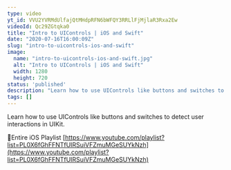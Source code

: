 ```yaml
---
type: video
yt_id: VVU2YVRMdUlfajQtMHdpRFN6bWFQY3RRLlFjMjlaR3Rxa2Ew
videoId: Qc29ZGtqka0
title: "Intro to UIControls | iOS and Swift"
date: "2020-07-16T16:00:09Z"
slug: "intro-to-uicontrols-ios-and-swift"
image: 
  name: "intro-to-uicontrols-ios-and-swift.jpg"
  alt: "Intro to UIControls | iOS and Swift"
  width: 1280
  height: 720
status: 'published'
description: "Learn how to use UIControls like buttons and switches to detect user interactions in UIKit. "
tags: []
---
```


Learn how to use UIControls like buttons and switches to detect user interactions in UIKit. 

🔗Entire iOS Playlist 
[https://www.youtube.com/playlist?list=PL0X6fGhFFNTfUIRSuiVFZmuMGeSUYkNzh](https://www.youtube.com/playlist?list=PL0X6fGhFFNTfUIRSuiVFZmuMGeSUYkNzh)


